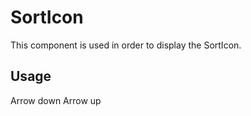 <!--- SortIcon.stories.mdx --->


<Meta title="icons/SortIcon" />

# SortIcon

This component is used in order to display the SortIcon.

## Usage

<Canvas>
  <Story name="base">
    <Flex>
      <SortIcon />
      <Typography>Arrow down</Typography>
    </Flex>
    <Flex>
      <SortIcon isUp />
      <Typography>Arrow up</Typography>
    </Flex>
  </Story>
</Canvas>

